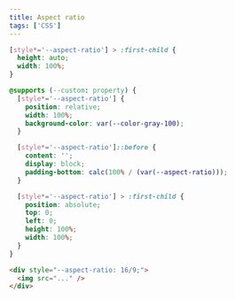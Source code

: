 ```yaml
---
title: Aspect ratio
tags: ['CSS']
---
```


```css
[style*='--aspect-ratio'] > :first-child {
  height: auto;
  width: 100%;
}

@supports (--custom: property) {
  [style*='--aspect-ratio'] {
    position: relative;
    width: 100%;
    background-color: var(--color-gray-100);
  }

  [style*='--aspect-ratio']::before {
    content: '';
    display: block;
    padding-bottom: calc(100% / (var(--aspect-ratio)));
  }

  [style*='--aspect-ratio'] > :first-child {
    position: absolute;
    top: 0;
    left: 0;
    height: 100%;
    width: 100%;
  }
}
```

```html
<div style="--aspect-ratio: 16/9;">
  <img src="..." />
</div>
```
